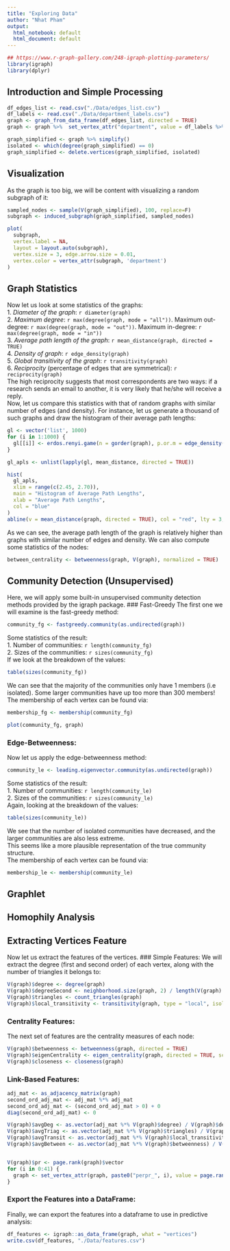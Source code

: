 ```yaml
---
title: "Exploring Data"
author: "Nhat Pham"
output:
  html_notebook: default
  html_document: default
---
```

```r
## https://www.r-graph-gallery.com/248-igraph-plotting-parameters/
library(igraph)
library(dplyr)
```

## Introduction and Simple Processing

```r
df_edges_list <- read.csv("./Data/edges_list.csv")
df_labels <- read.csv("./Data/department_labels.csv")
graph <- graph_from_data_frame(df_edges_list, directed = TRUE)
graph <- graph %>%  set_vertex_attr("department", value = df_labels %>% select("department_id") %>% pull())

```

```r
graph_simplified <- graph %>% simplify()
isolated <- which(degree(graph_simplified) == 0)
graph_simplified <- delete.vertices(graph_simplified, isolated)
```

## Visualization
As the graph is too big, we will be content with visualizing a random subgraph of it:

```r
sampled_nodes <- sample(V(graph_simplified), 100, replace=F)
subgraph <- induced_subgraph(graph_simplified, sampled_nodes)
```


```r
plot(
  subgraph,
  vertex.label = NA,
  layout = layout.auto(subgraph),
  vertex.size = 3, edge.arrow.size = 0.01,
  vertex.color = vertex_attr(subgraph, 'department')
)
```


## Graph Statistics
Now let us look at some statistics of the graphs:
<br>
1. *Diameter of the graph*: `r diameter(graph)`
<br>
2. *Maximum degree*: `r max(degree(graph, mode = "all"))`. Maximum out-degree: `r max(degree(graph, mode = "out"))`. Maximum in-degree: `r max(degree(graph, mode = "in"))`
<br>
3. *Average path length of the graph*: `r mean_distance(graph, directed = TRUE)`
<br>
4. *Density of graph*: `r edge_density(graph)`
<br>
5. *Global transitivity of the graph*: `r transitivity(graph)`
<br>
6. *Reciprocity* (percentage of edges that are symmetrical): `r reciprocity(graph)`
<br>
The high reciprocity suggests that most correspondents are two ways: if a research sends an email to another, it is very likely that he/she will receive a reply.
<br>
Now, let us compare this statistics with that of random graphs with similar number of edges (and density). For instance, let us generate a thousand of such graphs and draw the histogram of their average path lengths:
```r
gl <- vector('list', 1000)
for (i in 1:1000) {
  gl[[i]] <- erdos.renyi.game(n = gorder(graph), p.or.m = edge_density(graph), type = "gnp")
}

gl_apls <- unlist(lapply(gl, mean_distance, directed = TRUE))

hist(
  gl_apls,
  xlim = range(c(2.45, 2.70)),
  main = "Histogram of Average Path Lengths",
  xlab = "Average Path Lengths",
  col = "blue"
)
abline(v = mean_distance(graph, directed = TRUE), col = "red", lty = 3, lwd = 2)
```

As we can see, the average path length of the graph is relatively higher than graphs with similar number of edges and density.
We can also compute some statistics of the nodes:

```r
between_centrality <- betweenness(graph, V(graph), normalized = TRUE)
```
## Community Detection (Unsupervised)

Here, we will apply some built-in unsupervised community detection methods provided by the igraph package.
### Fast-Greedy
The first one we will examine is the fast-greedy method:
```r
community_fg <- fastgreedy.community(as.undirected(graph))
```
Some statistics of the result:
<br>
1. Number of communities: `r length(community_fg)`
<br>
2. Sizes of the communities: `r sizes(community_fg)`
<br>
If we look at the breakdown of the values:
```r
table(sizes(community_fg))
```
We can see that the majority of the communities only have 1 members (i.e isolated). Some larger communities have up too more than 300 members!
<br>
The membership of each vertex can be found via:
```r
membership_fg <- membership(community_fg)
```
```r
plot(community_fg, graph)
```

### Edge-Betweenness:
Now let us apply the edge-betweenness method:
```r
community_le <- leading.eigenvector.community(as.undirected(graph))
```
Some statistics of the result:
<br>
1. Number of communities: `r length(community_le)`
<br>
2. Sizes of the communities: `r sizes(community_le)`
<br>
Again, looking at the breakdown of the values:
```r
table(sizes(community_le))
```
We see that the number of isolated communities have decreased, and the larger communities are also less extreme.
<br>
This seems like a more plausible representation of the true community structure.
<br>
The membership of each vertex can be found via:
```r
membership_le <- membership(community_le)
```

## Graphlet

## Homophily Analysis

## Extracting Vertices Feature
Now let us extract the features of the vertices.
### Simple Features:
We will extract the degree (first and second order) of each vertex, along with the number of triangles it belongs to:
```r
V(graph)$degree <- degree(graph)
V(graph)$degreeSecond <- neighborhood.size(graph, 2) / length(V(graph) - 1)
V(graph)$triangles <- count_triangles(graph)
V(graph)$local_transitivity <- transitivity(graph, type = "local", isolates = "zero")
```

### Centrality Features:
The next set of features are the centrality measures of each node:
```r
V(graph)$betweenness <- betweenness(graph, directed = TRUE)
V(graph)$eigenCentrality <- eigen_centrality(graph, directed = TRUE, scale = TRUE)$vector
V(graph)$closeness <- closeness(graph)
```
### Link-Based Features:
```r
adj_mat <- as_adjacency_matrix(graph)
second_ord_adj_mat <- adj_mat %*% adj_mat
second_ord_adj_mat <- (second_ord_adj_mat > 0) + 0
diag(second_ord_adj_mat) <- 0

V(graph)$avgDeg <- as.vector(adj_mat %*% V(graph)$degree) / V(graph)$degree
V(graph)$avgTriag <- as.vector(adj_mat %*% V(graph)$triangles) / V(graph)$degree
V(graph)$avgTransit <- as.vector(adj_mat %*% V(graph)$local_transitivity) / V(graph)$degree
V(graph)$avgBetween <- as.vector(adj_mat %*% V(graph)$betweenness) / V(graph)$degree


V(graph)$pr <- page.rank(graph)$vector
for (i in 0:41) {
  graph <- set_vertex_attr(graph, paste0("perpr_", i), value = page.rank(graph, personalized = V(graph)$department == i)$vector)
}


```


### Export the Features into a DataFrame:
Finally, we can export the features into a dataframe to use in predictive analysis:
```r
df_features <- igraph::as_data_frame(graph, what = "vertices")
write.csv(df_features, "./Data/features.csv")
```


